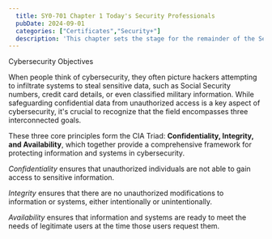 ```yaml
---
  title: SY0-701 Chapter 1 Today's Security Professionals
  pubDate: 2024-09-01
  categories: ["Certificates","Security+"]
  description: 'This chapter sets the stage for the remainder of the Security+, where you will dive more deeply into many different areas of cybersecurity.'
---
```


<Section>Cybersecurity Objectives</Section>

When people think of cybersecurity, they often picture hackers attempting to infiltrate systems to steal sensitive data, such as Social Security numbers, credit card details, or even classified military information. While safeguarding confidential data from unauthorized access is a key aspect of cybersecurity, it's crucial to recognize that the field encompasses three interconnected goals.

These three core principles form the CIA Triad: **Confidentiality, Integrity, and Availability**, which together provide a comprehensive framework for protecting information and systems in cybersecurity.

<em>Confidentiality</em> ensures that unauthorized individuals are not able to gain access to sensitive information.

<em>Integrity</em> ensures that there are no unauthorized modifications to information or systems, either intentionally or unintentionally.

<em>Availability</em> ensures that information and systems are ready to meet the needs of legitimate users at the time those users request them.